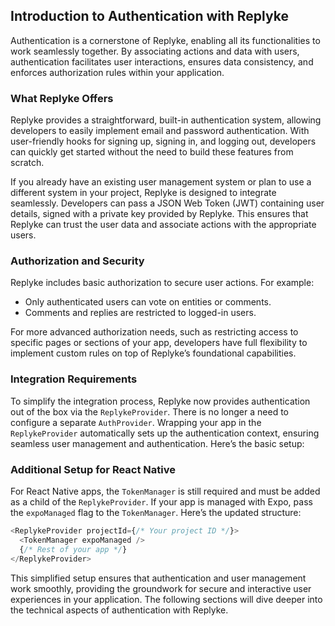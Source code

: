 ## Introduction to Authentication with Replyke

Authentication is a cornerstone of Replyke, enabling all its functionalities to work seamlessly together. By associating actions and data with users, authentication facilitates user interactions, ensures data consistency, and enforces authorization rules within your application.

### What Replyke Offers

Replyke provides a straightforward, built-in authentication system, allowing developers to easily implement email and password authentication. With user-friendly hooks for signing up, signing in, and logging out, developers can quickly get started without the need to build these features from scratch.

If you already have an existing user management system or plan to use a different system in your project, Replyke is designed to integrate seamlessly. Developers can pass a JSON Web Token (JWT) containing user details, signed with a private key provided by Replyke. This ensures that Replyke can trust the user data and associate actions with the appropriate users.

### Authorization and Security

Replyke includes basic authorization to secure user actions. For example:

- Only authenticated users can vote on entities or comments.
- Comments and replies are restricted to logged-in users.

For more advanced authorization needs, such as restricting access to specific pages or sections of your app, developers have full flexibility to implement custom rules on top of Replyke’s foundational capabilities.

### Integration Requirements

To simplify the integration process, Replyke now provides authentication out of the box via the `ReplykeProvider`. There is no longer a need to configure a separate `AuthProvider`. Wrapping your app in the `ReplykeProvider` automatically sets up the authentication context, ensuring seamless user management and authentication. Here’s the basic setup:

### Additional Setup for React Native

For React Native apps, the `TokenManager` is still required and must be added as a child of the `ReplykeProvider`. If your app is managed with Expo, pass the `expoManaged` flag to the `TokenManager`. Here’s the updated structure:

```javascript
<ReplykeProvider projectId={/* Your project ID */}>
  <TokenManager expoManaged />
  {/* Rest of your app */}
</ReplykeProvider>
```

This simplified setup ensures that authentication and user management work smoothly, providing the groundwork for secure and interactive user experiences in your application. The following sections will dive deeper into the technical aspects of authentication with Replyke.